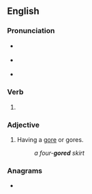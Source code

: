 {{also|go red}}
==English==

===Pronunciation===
* {{a|GA}} {{IPA|/ɡɔɹd/|lang=en}}
* {{a|RP}} {{IPA|/ɡɔːd/|lang=en}}
* {{homophones|gourd|lang=en}}

===Verb===
{{head|en|verb form}}

# {{en-past of|gore}}

===Adjective===
{{en-adj|-}}

# {{lb|en|textiles}} Having a [[gore]] or gores.
#: ''a four-'''gored''' skirt''

===Anagrams===
* {{anagrams|en|a=degor|orged}}